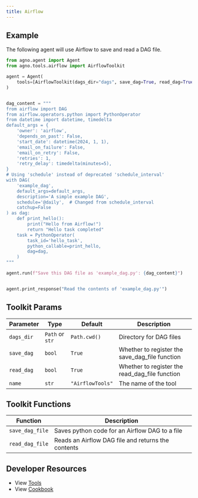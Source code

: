 ```yaml
---
title: Airflow
---
```


## Example

The following agent will use Airflow to save and read a DAG file.

```python cookbook/tools/airflow_tools.py
from agno.agent import Agent
from agno.tools.airflow import AirflowToolkit

agent = Agent(
    tools=[AirflowToolkit(dags_dir="dags", save_dag=True, read_dag=True)], show_tool_calls=True, markdown=True
)


dag_content = """
from airflow import DAG
from airflow.operators.python import PythonOperator
from datetime import datetime, timedelta
default_args = {
    'owner': 'airflow',
    'depends_on_past': False,
    'start_date': datetime(2024, 1, 1),
    'email_on_failure': False,
    'email_on_retry': False,
    'retries': 1,
    'retry_delay': timedelta(minutes=5),
}
# Using 'schedule' instead of deprecated 'schedule_interval'
with DAG(
    'example_dag',
    default_args=default_args,
    description='A simple example DAG',
    schedule='@daily',  # Changed from schedule_interval
    catchup=False
) as dag:
    def print_hello():
        print("Hello from Airflow!")
        return "Hello task completed"
    task = PythonOperator(
        task_id='hello_task',
        python_callable=print_hello,
        dag=dag,
    )
"""

agent.run(f"Save this DAG file as 'example_dag.py': {dag_content}")


agent.print_response("Read the contents of 'example_dag.py'")
```

## Toolkit Params

| Parameter  | Type            | Default          | Description                                    |
| ---------- | --------------- | ---------------- | ---------------------------------------------- |
| `dags_dir` | `Path` or `str` | `Path.cwd()`     | Directory for DAG files                        |
| `save_dag` | `bool`          | `True`           | Whether to register the save_dag_file function |
| `read_dag` | `bool`          | `True`           | Whether to register the read_dag_file function |
| `name`     | `str`           | `"AirflowTools"` | The name of the tool                           |

## Toolkit Functions

| Function        | Description                                        |
| --------------- | -------------------------------------------------- |
| `save_dag_file` | Saves python code for an Airflow DAG to a file     |
| `read_dag_file` | Reads an Airflow DAG file and returns the contents |

## Developer Resources

- View [Tools](https://github.com/phidatahq/agno/blob/main/libs/agno/agno/tools/airflow_tools.py)
- View [Cookbook](https://github.com/phidatahq/agno/blob/main/cookbook/tools/airflow_tools.py)
